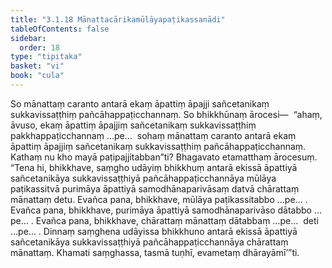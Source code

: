 ```yaml
---
title: "3.1.18 Mānattacārikamūlāyapaṭikassanādi"
tableOfContents: false
sidebar:
  order: 18
type: "tipitaka"
basket: "vi"
book: "cula"
---
```



<DynamicBreadcrumb />

<Division number="130" book="cula" e="ch" v="4" p="129">

<Paragraph number="599" book="cula">
So mānattaṃ caranto antarā ekaṃ āpattiṃ āpajji sañcetanikaṃ sukkavissaṭṭhiṃ pañcāhappaṭicchannaṃ. So bhikkhūnaṃ ārocesi—  “ahaṃ, āvuso, ekaṃ āpattiṃ āpajjiṃ sañcetanikaṃ sukkavissaṭṭhiṃ pakkhappaṭicchannaṃ …pe…  sohaṃ mānattaṃ caranto antarā ekaṃ āpattiṃ āpajjiṃ sañcetanikaṃ sukkavissaṭṭhiṃ pañcāhappaṭicchannaṃ. Kathaṃ nu kho mayā paṭipajjitabban”ti? Bhagavato etamatthaṃ ārocesuṃ. “Tena hi, bhikkhave, saṃgho udāyiṃ bhikkhuṃ antarā ekissā āpattiyā sañcetanikāya sukkavissaṭṭhiyā pañcāhappaṭicchannāya mūlāya paṭikassitvā purimāya āpattiyā samodhānaparivāsaṃ datvā chārattaṃ mānattaṃ detu. Evañca pana, bhikkhave, mūlāya paṭikassitabbo …pe… .
</Paragraph>

<Paragraph number="600" book="cula">
Evañca pana, bhikkhave, purimāya āpattiyā samodhānaparivāso dātabbo …pe… .
</Paragraph>

<Paragraph number="601" book="cula">
Evañca pana, bhikkhave, chārattaṃ mānattaṃ dātabbaṃ …pe…  deti …pe… .
</Paragraph>

<Paragraph number="602" book="cula">
Dinnaṃ saṃghena udāyissa bhikkhuno antarā ekissā āpattiyā sañcetanikāya sukkavissaṭṭhiyā pañcāhappaṭicchannāya chārattaṃ mānattaṃ. Khamati saṃghassa, tasmā tuṇhī, evametaṃ dhārayāmī’”ti.
</Paragraph>
</Division>